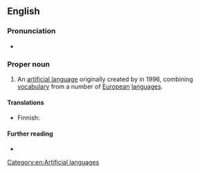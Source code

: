 {{also|europanto}}

==English==
{{wikipedia}}

===Pronunciation===
* {{a|UK}} {{IPA|en|/jʊəɹ.əˈpæn.təʊ/}}

===Proper noun===
{{en-proper noun}}

# An [[artificial language]] originally created by {{w|Diego Marani}} in 1996, combining [[vocabulary]] from a number of [[European]] [[language]]s.

====Translations====
{{trans-top|artificial language}}
* Finnish: {{t|fi|europanto}}
{{trans-mid}}
{{trans-bottom}}

====Further reading====
* {{ethnologue|code=eur}}

[[Category:en:Artificial languages]]